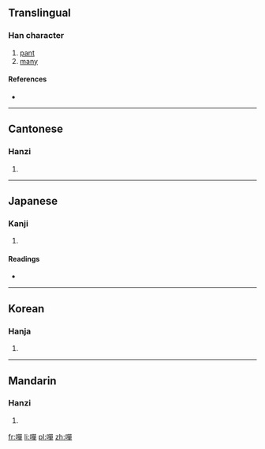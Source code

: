 {{also|啴}}
==Translingual==

===Han character===
{{Han char|rn=30|rad=口|as=12|sn=15|four=6605<sub>6</sub>|canj=口口口十 (RRRJ)}}

# [[pant]]
# [[many]]

====References====
* {{Han ref|kx=0207.340|dkj=04280|dj=0430.290|hdz=10683.050|uh=563D|ud=22077|bh=E543|bd=58691}}

----

==Cantonese==

===Hanzi===
{{yue-hanzi|jyut=|y=taan1|sim=啴}}

# {{defn|lang=yue|sort=口12}}

----

==Japanese==

===Kanji===
{{ja-kanji|grade=|rs=口12}}

# {{defn|lang=ja|sort=口12}}

====Readings====
* {{ja-readings|on=[[たん]] (tan), [[せん]] (sen), [[た]] (ta), [[だん]] (dan)|kun=[[あえぐ]] (aegu), [[よろこぶ]] (yorokobu), [[おおい]] (ooi), [[さかん]] (sakan)}}

----

==Korean==

===Hanja===
{{ko-hanja|hangeul=[[탄]], [[천]]|rv=tan, cheon|mr=t'an, ch'ŏn}}

# {{defn|lang=ko|sort=口12}}

----

==Mandarin==

===Hanzi===
{{cmn-hanzi|sim=啴|pin=[[tān]] ([[tan1]])|wg=t'an<sup>1</sup>}}

# {{defn|lang=cmn|sort=口12}}

[[fr:嘽]]
[[li:嘽]]
[[pl:嘽]]
[[zh:嘽]]